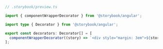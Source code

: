 ```ts
// .storybook/preview.ts

import { componentWrapperDecorator } from '@storybook/angular';

import type { Decorator } from '@storybook/angular';

export const decorators: Decorator[] = [
  componentWrapperDecorator((story) => `<div style="margin: 3em">${story}</div>`),
];
```
